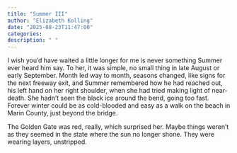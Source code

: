 ```yaml
---
title: "Summer III"
author: "Elizabeth Kolling"
date: "2025-08-23T11:47:00"
categories: 
description: " "
---
```



I wish you’d have waited a little longer for me is never something Summer ever heard him say. To her, it was simple, no small thing in late August or early September. Month led way to month, seasons changed, like signs for the next freeway exit, and Summer remembered how he had reached out, his left hand on her right shoulder, when she had tried making light of near-death. She hadn't seen the black ice around the bend, going too fast. Forever winter could be as cold-blooded and easy as a walk on the beach in Marin County, just beyond the bridge. 

The Golden Gate was red, really, which surprised her. Maybe things weren't as they seemed in the state where the sun no longer shone. They were wearing layers, unstripped.